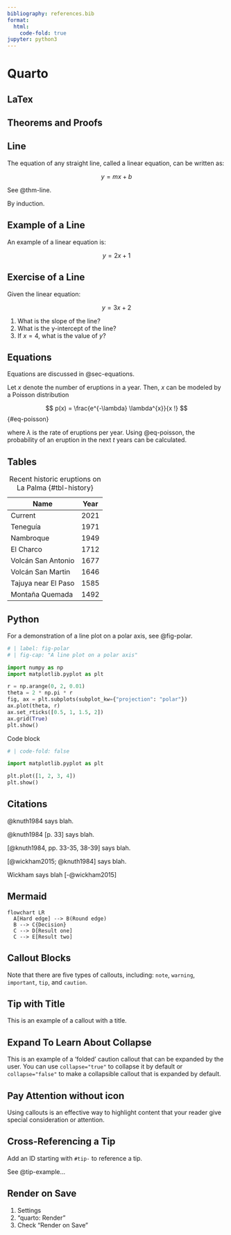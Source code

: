 ```yaml
---
bibliography: references.bib
format:
  html:
    code-fold: true
jupyter: python3
---
```


# Quarto {.unnumbered}

## LaTex

\begin{tabular}{|c|c|c|}
\hline
Column 1 & Column 2 & Column 3 \\
\hline
Data 1 & Data 2 & Data 3 \\
\hline
\end{tabular}

## Theorems and Proofs

::: {#thm-line}

## Line

The equation of any straight line, called a linear equation, can be written as:

$$
y = mx + b
$$
:::

See @thm-line.

::: {.proof}
By induction.
:::

::: {#exm-line}

## Example of a Line

An example of a linear equation is:

$$
y = 2x + 1
$$
:::


::: {#exr-line}

## Exercise of a Line

Given the linear equation:

$$
y = 3x + 2
$$

1. What is the slope of the line?
2. What is the y-intercept of the line?
3. If $x = 4$, what is the value of $y$?
:::

## Equations {#sec-equations}

Equations are discussed in @sec-equations.

Let $x$ denote the number of eruptions in a year. Then, $x$ can be modeled by a Poisson distribution

$$
p(x) = \frac{e^{-\lambda} \lambda^{x}}{x !}
$$ {#eq-poisson}

where $\lambda$ is the rate of eruptions per year. Using @eq-poisson, the probability of an eruption in the next $t$ years can be calculated.

## Tables

| Name                 | Year   |
| -------------------- | ------ |
| Current              | 2021   |
| Teneguía             | 1971   |
| Nambroque            | 1949   |
| El Charco            | 1712   |
| Volcán San Antonio   | 1677   |
| Volcán San Martin    | 1646   |
| Tajuya near El Paso  | 1585   |
| Montaña Quemada      | 1492   |

: Recent historic eruptions on La Palma {#tbl-history}

## Python

For a demonstration of a line plot on a polar axis, see @fig-polar. 

```python
# | label: fig-polar
# | fig-cap: "A line plot on a polar axis"

import numpy as np
import matplotlib.pyplot as plt

r = np.arange(0, 2, 0.01)
theta = 2 * np.pi * r
fig, ax = plt.subplots(subplot_kw={"projection": "polar"})
ax.plot(theta, r)
ax.set_rticks([0.5, 1, 1.5, 2])
ax.grid(True)
plt.show()
```

Code block

```python
# | code-fold: false

import matplotlib.pyplot as plt

plt.plot([1, 2, 3, 4])
plt.show()
```

## Citations

@knuth1984 says blah.

@knuth1984 [p. 33] says blah.

[@knuth1984, pp. 33-35, 38-39] says blah.

[@wickham2015; @knuth1984] says blah.

Wickham says blah [-@wickham2015]

## Mermaid

```mermaid
flowchart LR
  A[Hard edge] --> B(Round edge)
  B --> C{Decision}
  C --> D[Result one]
  C --> E[Result two]
```

## Callout Blocks

::: {.callout-note}
Note that there are five types of callouts, including:
`note`, `warning`, `important`, `tip`, and `caution`.
:::

::: {.callout-tip}
## Tip with Title

This is an example of a callout with a title.
:::

::: {.callout-caution collapse="true"}
## Expand To Learn About Collapse

This is an example of a 'folded' caution callout that can be expanded by the user. You can use `collapse="true"` to collapse it by default or `collapse="false"` to make a collapsible callout that is expanded by default.
:::

::: {.callout-note icon=false}

## Pay Attention without icon

Using callouts is an effective way to highlight content that your reader give special consideration or attention.

:::

::: {#tip-example .callout-tip}
## Cross-Referencing a Tip

Add an ID starting with `#tip-` to reference a tip.
:::

See @tip-example...

## Render on Save

1. Settings
2. "quarto: Render"
3. Check "Render on Save"